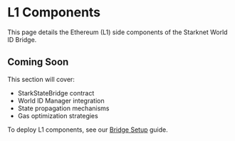 # L1 Components

This page details the Ethereum (L1) side components of the Starknet World ID Bridge.

## Coming Soon

This section will cover:

- StarkStateBridge contract
- World ID Manager integration
- State propagation mechanisms
- Gas optimization strategies

To deploy L1 components, see our [Bridge Setup](/setup) guide.
